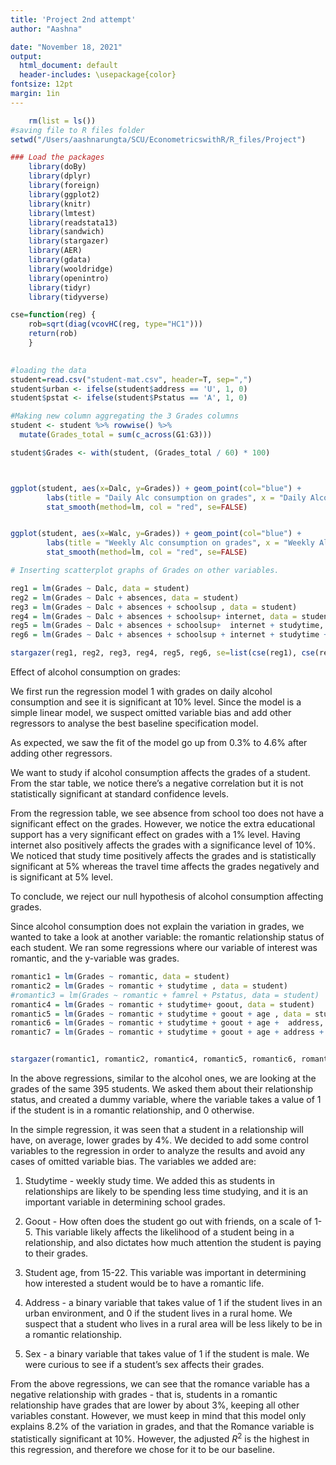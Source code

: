 ```yaml
---
title: 'Project 2nd attempt'
author: "Aashna"

date: "November 18, 2021"
output:
  html_document: default
  header-includes: \usepackage{color}
fontsize: 12pt
margin: 1in
---
```



```r

    rm(list = ls())
#saving file to R files folder
setwd("/Users/aashnarungta/SCU/EconometricswithR/R_files/Project")

### Load the packages 
    library(doBy)
    library(dplyr)
    library(foreign)
    library(ggplot2)
    library(knitr)
    library(lmtest)
    library(readstata13)
    library(sandwich)
    library(stargazer)
    library(AER)
    library(gdata)
    library(wooldridge)
    library(openintro)
    library(tidyr)
    library(tidyverse)

cse=function(reg) {
    rob=sqrt(diag(vcovHC(reg, type="HC1")))
    return(rob)
    }
    
```



```r
#loading the data
student=read.csv("student-mat.csv", header=T, sep=",")
student$urban <- ifelse(student$address == 'U', 1, 0)
student$pstat <- ifelse(student$Pstatus == 'A', 1, 0)

```


```r

#Making new column aggregating the 3 Grades columns
student <- student %>% rowwise() %>%
  mutate(Grades_total = sum(c_across(G1:G3)))

student$Grades <- with(student, (Grades_total / 60) * 100)



ggplot(student, aes(x=Dalc, y=Grades)) + geom_point(col="blue") +
        labs(title = "Daily Alc consumption on grades", x = "Daily Alcohol Consumption", y = "Grades", hjust=1, vjust=1) +
        stat_smooth(method=lm, col = "red", se=FALSE)


ggplot(student, aes(x=Walc, y=Grades)) + geom_point(col="blue") +
        labs(title = "Weekly Alc consumption on grades", x = "Weekly Alcohol Consumption", y = "Grades", hjust=1, vjust=1) +
        stat_smooth(method=lm, col = "red", se=FALSE)

```


```r

# Inserting scatterplot graphs of Grades on other variables.

reg1 = lm(Grades ~ Dalc, data = student)
reg2 = lm(Grades ~ Dalc + absences, data = student)
reg3 = lm(Grades ~ Dalc + absences + schoolsup , data = student)
reg4 = lm(Grades ~ Dalc + absences + schoolsup+ internet, data = student)
reg5 = lm(Grades ~ Dalc + absences + schoolsup+  internet + studytime, data = student)
reg6 = lm(Grades ~ Dalc + absences + schoolsup + internet + studytime + traveltime , data = student)

stargazer(reg1, reg2, reg3, reg4, reg5, reg6, se=list(cse(reg1), cse(reg2), cse(reg3), cse(reg4), cse(reg5), cse(reg6)), title="Grades against alcohol consumption", type="text", df=FALSE, digits=3)

```

Effect of alcohol consumption on grades:

We first run the regression model 1 with grades on daily alcohol consumption and see it is significant at 10% level. Since the model is a simple linear model, we suspect omitted variable bias and add other regressors to analyse the best baseline specification model.

As expected, we saw the fit of the model go up from 0.3% to 4.6% after adding other regressors. 

We want to study if alcohol consumption affects the grades of a student. From the star table, we notice there's a negative correlation but it is not statistically significant at standard confidence levels. 

From the regression table, we see absence from school too does not have a significant effect on the grades.
However, we notice the extra educational support has a very significant effect on grades with a 1% level.
Having internet also positively affects the grades with a significance level of 10%.
We noticed that study time positively affects the grades and is statistically significant at 5% whereas the travel time affects the grades negatively and is significant at 5% level.

To conclude, we reject our null hypothesis of alcohol consumption affecting grades. 

Since alcohol consumption does not explain the variation in grades, we wanted to take a look at another variable: the romantic relationship status of each student. We ran some regressions where our variable of interest was romantic, and the y-variable was grades.

```r

romantic1 = lm(Grades ~ romantic, data = student)
romantic2 = lm(Grades ~ romantic + studytime , data = student)
#romantic3 = lm(Grades ~ romantic + famrel + Pstatus, data = student)
romantic4 = lm(Grades ~ romantic + studytime+ goout, data = student)
romantic5 = lm(Grades ~ romantic + studytime + goout + age , data = student)
romantic6 = lm(Grades ~ romantic + studytime + goout + age +  address, data = student)
romantic7 = lm(Grades ~ romantic + studytime + goout + age + address + sex, data = student)


stargazer(romantic1, romantic2, romantic4, romantic5, romantic6, romantic7, se=list(cse(romantic1), cse(romantic2), cse(romantic4), cse(romantic5), cse(romantic6), cse(romantic7)), title="Grades against romantic lives", type="text", df=FALSE, digits=3)

```

In the above regressions, similar to the alcohol ones, we are looking at the grades of the same 395 students. We asked them about their relationship status, and created a dummy variable, where the variable takes a value of 1 if the student is in a romantic relationship, and 0 otherwise.

In the simple regression, it was seen that a student in a relationship will have, on average, lower grades by 4%. We decided to add some control variables to the regression in order to analyze the results and avoid any cases of omitted variable bias. The variables we added are:

1. Studytime - weekly study time. We added this as students in relationships are likely to be spending less time studying, and it is an important variable in determining school grades.

2. Goout - How often does the student go out with friends, on a scale of 1-5. This variable likely affects the likelihood of a student being in a relationship, and also dictates how much attention the student is paying to their grades.

3. Student age, from 15-22. This variable was important in determining how interested a student would be to have a romantic life.

4. Address - a binary variable that takes value of 1 if the student lives in an urban environment, and 0 if the student lives in a rural home. We suspect that a student who lives in a rural area will be less likely to be in a romantic relationship.

5. Sex - a binary variable that takes value of 1 if the student is male. We were curious to see if a student's sex affects their grades. 

From the above regressions, we can see that the romance variable has a negative relationship with grades - that is, students in a romantic relationship have grades that are lower by about 3%, keeping all other variables constant. However, we must keep in mind that this model only explains 8.2% of the variation in grades, and that the Romance variable is statistically significant at 10%. However, the adjusted $R^2$ is the highest in this regression, and therefore we chose for it to be our baseline. 

